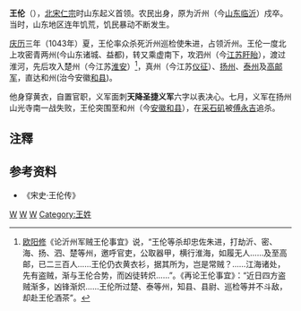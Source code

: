 '''王伦'''（{{bd||？|1043年|catIdx=Wang王}}），[[北宋|北宋]][[仁宗|仁宗]]时山东起义首领。农民出身，原为沂州（今[[山东|山东]][[临沂|临沂]]）戍卒。当时，山东地区连年饥荒，饥民暴动不断发生。

[[庆历|庆历]]三年（1043年）夏，王伦率众杀死沂州巡检使朱进，占领沂州。王伦一度北上攻密青两州(今山东诸城、益都)，转又乘虚南下，攻泗州（今[[江苏|江苏]][[盱眙|盱眙]]），渡过淮河，先后攻入楚州（今江苏[[淮安|淮安]]）<ref>[[欧阳修|欧阳修]]《论沂州军贼王伦事宜》说，“王伦等杀却忠佐朱进，打劫沂、密、海、扬、泗、楚等州，邀呼官吏，公取器甲，横行淮海，如履无人……及至高邮，已二三百人……王伦仍衣黄衣衫，据其所为，岂是常贼？……江海诸处，先有盗贼，渐与王伦合势，而凶徒转炽……”。《再论王伦事宜》：“近日四方盗贼渐多，凶锋渐炽……王伦所过楚、泰等州，知县、县尉、巡检等并不斗敌，却赴王伦酒茶”。</ref>，真州（今江苏[[仪征|仪征]]）、[[扬州|扬州]]、[[泰州|泰州]]及[[高邮军|高邮军]]，直达和州(治今安徽[[和县|和县]])。

他身穿黄衣，自置官职，义军面刺'''天降圣捷义军'''六字以表决心。七月，义军在扬州山光寺南一战失败，王伦突围至和州（今[[安徽|安徽]][[和县|和县]]），在[[采石矶|采石矶]]被[[傅永吉|傅永吉]]追杀。

== 注釋 ==
{{reflist}}

== 参考资料 ==
*《宋史·王伦传》

{{中国民变起事领袖}}

[[Category:北宋民变领袖|W]]
[[Category:宋朝戰爭身亡者|W]]
[[Category:临沂人|W]]
[[Category:王姓|Category:王姓]]